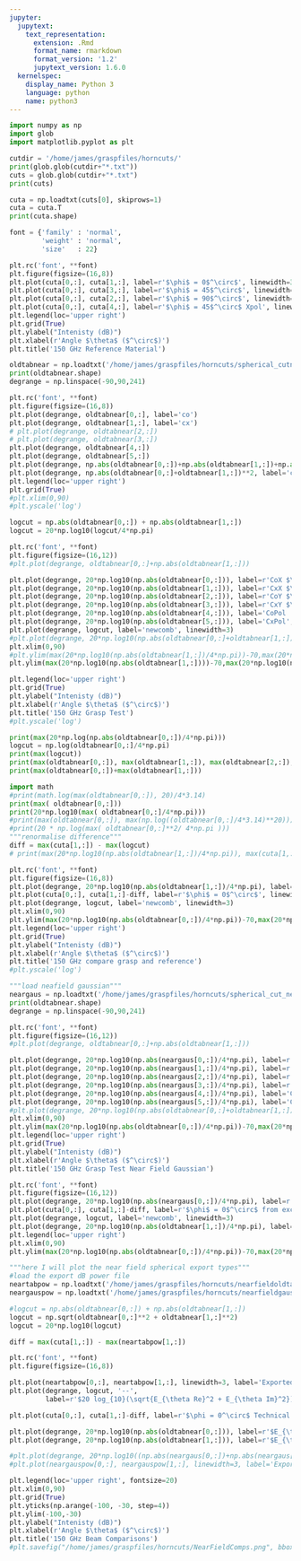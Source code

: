 ```yaml
---
jupyter:
  jupytext:
    text_representation:
      extension: .Rmd
      format_name: rmarkdown
      format_version: '1.2'
      jupytext_version: 1.6.0
  kernelspec:
    display_name: Python 3
    language: python
    name: python3
---
```


```python
import numpy as np
import glob
import matplotlib.pyplot as plt
```

```python
cutdir = '/home/james/graspfiles/horncuts/'
print(glob.glob(cutdir+"*.txt"))
cuts = glob.glob(cutdir+"*.txt")
print(cuts)
```

```python
cuta = np.loadtxt(cuts[0], skiprows=1)
cuta = cuta.T
print(cuta.shape)
```

```python
font = {'family' : 'normal',
        'weight' : 'normal',
        'size'   : 22}

plt.rc('font', **font)
plt.figure(figsize=(16,8))
plt.plot(cuta[0,:], cuta[1,:], label=r'$\phi$ = 0$^\circ$', linewidth=3)
plt.plot(cuta[0,:], cuta[3,:], label=r'$\phi$ = 45$^\circ$', linewidth=3)
plt.plot(cuta[0,:], cuta[2,:], label=r'$\phi$ = 90$^\circ$', linewidth=3)
plt.plot(cuta[0,:], cuta[4,:], label=r'$\phi$ = 45$^\circ$ Xpol', linewidth=3)
plt.legend(loc='upper right')
plt.grid(True)
plt.ylabel("Intenisty (dB)")
plt.xlabel(r'Angle $\theta$ ($^\circ$)')
plt.title('150 GHz Reference Material')
```

```python
oldtabnear = np.loadtxt('/home/james/graspfiles/horncuts/spherical_cutnearfieldoldtabsou.cut', skiprows=2, max_rows=241).T
print(oldtabnear.shape)
degrange = np.linspace(-90,90,241)
```

```python
plt.rc('font', **font)
plt.figure(figsize=(16,8))
plt.plot(degrange, oldtabnear[0,:], label='co')
plt.plot(degrange, oldtabnear[1,:], label='cx')
# plt.plot(degrange, oldtabnear[2,:])
# plt.plot(degrange, oldtabnear[3,:])
plt.plot(degrange, oldtabnear[4,:])
plt.plot(degrange, oldtabnear[5,:])
plt.plot(degrange, np.abs(oldtabnear[0,:])+np.abs(oldtabnear[1,:])+np.abs(oldtabnear[4,:])+np.abs(oldtabnear[5,:]), label='co+cx')
plt.plot(degrange, np.abs(oldtabnear[0,:]+oldtabnear[1,:])**2, label='co+cx')
plt.legend(loc='upper right')
plt.grid(True)
#plt.xlim(0,90)
#plt.yscale('log')
```

```python
logcut = np.abs(oldtabnear[0,:]) + np.abs(oldtabnear[1,:])
logcut = 20*np.log10(logcut/4*np.pi)

plt.rc('font', **font)
plt.figure(figsize=(16,12))
#plt.plot(degrange, oldtabnear[0,:]+np.abs(oldtabnear[1,:]))

plt.plot(degrange, 20*np.log10(np.abs(oldtabnear[0,:])), label=r'CoX $\theta$', linewidth=3)
plt.plot(degrange, 20*np.log10(np.abs(oldtabnear[1,:])), label=r'CxX $\phi$', linewidth=3)
plt.plot(degrange, 20*np.log10(np.abs(oldtabnear[2,:])), label=r'CoY $\theta$', linewidth=3)
plt.plot(degrange, 20*np.log10(np.abs(oldtabnear[3,:])), label=r'CxY $\phi$',  linewidth=3)
plt.plot(degrange, 20*np.log10(np.abs(oldtabnear[4,:])), label='CoPol ',  linewidth=3)
plt.plot(degrange, 20*np.log10(np.abs(oldtabnear[5,:])), label='CxPol',  linewidth=3)
plt.plot(degrange, logcut, label='newcomb', linewidth=3)
#plt.plot(degrange, 20*np.log10(np.abs(oldtabnear[0,:]+oldtabnear[1,:])/4*np.pi), label='col1and2', linewidth=3)
plt.xlim(0,90)
#plt.ylim(max(20*np.log10(np.abs(oldtabnear[1,:])/4*np.pi))-70,max(20*np.log10(np.abs(oldtabnear[1,:])/4*np.pi))+1)
plt.ylim(max(20*np.log10(np.abs(oldtabnear[1,:])))-70,max(20*np.log10(np.abs(oldtabnear[1,:])))+10)

plt.legend(loc='upper right')
plt.grid(True)
plt.ylabel("Intenisty (dB)")
plt.xlabel(r'Angle $\theta$ ($^\circ$)')
plt.title('150 GHz Grasp Test')
#plt.yscale('log')
```

```python
print(max(20*np.log(np.abs(oldtabnear[0,:])/4*np.pi)))
logcut = np.log(oldtabnear[0,:]/4*np.pi)
print(max(logcut))
print(max(oldtabnear[0,:]), max(oldtabnear[1,:]), max(oldtabnear[2,:]), max(oldtabnear[3,:]), max(oldtabnear[4,:]), max(oldtabnear[5,:]))
print(max(oldtabnear[0,:])+max(oldtabnear[1,:]))
```

```python
import math
#print(math.log(max(oldtabnear[0,:]), 20)/4*3.14)
print(max( oldtabnear[0,:]))
print(20*np.log10(max( oldtabnear[0,:]/4*np.pi)))
#print(max(oldtabnear[0,:]), max(np.log((oldtabnear[0,:]/4*3.14)**20)))
#print(20 * np.log(max( oldtabnear[0,:]**2/ 4*np.pi )))
"""renormalise difference"""
diff = max(cuta[1,:]) - max(logcut)
# print(max(20*np.log10(np.abs(oldtabnear[1,:])/4*np.pi)), max(cuta[1,:]), diff)
```

```python
plt.rc('font', **font)
plt.figure(figsize=(16,8))
plt.plot(degrange, 20*np.log10(np.abs(oldtabnear[1,:])/4*np.pi), label=r'CoX $\phi$', linewidth=3)
plt.plot(cuta[0,:], cuta[1,:]-diff, label=r'$\phi$ = 0$^\circ$', linewidth=3)
plt.plot(degrange, logcut, label='newcomb', linewidth=3)
plt.xlim(0,90)
plt.ylim(max(20*np.log10(np.abs(oldtabnear[0,:])/4*np.pi))-70,max(20*np.log10(np.abs(oldtabnear[0,:])/4*np.pi))+1)
plt.legend(loc='upper right')
plt.grid(True)
plt.ylabel("Intenisty (dB)")
plt.xlabel(r'Angle $\theta$ ($^\circ$)')
plt.title('150 GHz compare grasp and reference')
#plt.yscale('log')
```

```python
"""load neafield gaussian"""
neargaus = np.loadtxt('/home/james/graspfiles/horncuts/spherical_cut_nearfieldgauss.cut', skiprows=2, max_rows=241).T
print(oldtabnear.shape)
degrange = np.linspace(-90,90,241)
```

```python
plt.rc('font', **font)
plt.figure(figsize=(16,12))
#plt.plot(degrange, oldtabnear[0,:]+np.abs(oldtabnear[1,:]))

plt.plot(degrange, 20*np.log10(np.abs(neargaus[0,:])/4*np.pi), label=r'CoX $\theta$', linewidth=3)
plt.plot(degrange, 20*np.log10(np.abs(neargaus[1,:])/4*np.pi), label=r'CxX $\phi$', linewidth=3)
plt.plot(degrange, 20*np.log10(np.abs(neargaus[2,:])/4*np.pi), label=r'CoY $\theta$', linewidth=3)
plt.plot(degrange, 20*np.log10(np.abs(neargaus[3,:])/4*np.pi), label=r'CxY $\phi$',  linewidth=3)
plt.plot(degrange, 20*np.log10(np.abs(neargaus[4,:])/4*np.pi), label='CoPol ',  linewidth=3)
plt.plot(degrange, 20*np.log10(np.abs(neargaus[5,:])/4*np.pi), label='CxPol',  linewidth=3)
#plt.plot(degrange, 20*np.log10(np.abs(oldtabnear[0,:]+oldtabnear[1,:])/4*np.pi), label='col1and2', linewidth=3)
plt.xlim(0,90)
plt.ylim(max(20*np.log10(np.abs(oldtabnear[0,:])/4*np.pi))-70,max(20*np.log10(np.abs(oldtabnear[0,:])/4*np.pi))+1)
plt.legend(loc='upper right')
plt.grid(True)
plt.ylabel("Intenisty (dB)")
plt.xlabel(r'Angle $\theta$ ($^\circ$)')
plt.title('150 GHz Grasp Test Near Field Gaussian')
```

```python
plt.rc('font', **font)
plt.figure(figsize=(16,12))
plt.plot(degrange, 20*np.log10(np.abs(neargaus[0,:])/4*np.pi), label=r'Guass', linewidth=3)
plt.plot(cuta[0,:], cuta[1,:]-diff, label=r'$\phi$ = 0$^\circ$ from excel', linewidth=3)
plt.plot(degrange, logcut, label='newcomb', linewidth=3)
plt.plot(degrange, 20*np.log10(np.abs(oldtabnear[1,:])/4*np.pi), label=r'CoX $\phi$ tabsou from grasp', linewidth=3)
plt.legend(loc='upper right')
plt.xlim(0,90)
plt.ylim(max(20*np.log10(np.abs(oldtabnear[0,:])/4*np.pi))-70,max(20*np.log10(np.abs(oldtabnear[0,:])/4*np.pi))+5)

```

```python
"""here I will plot the near field spherical export types"""
#load the export dB power file
neartabpow = np.loadtxt('/home/james/graspfiles/horncuts/nearfieldoldtabexportcut.dat', skiprows=6, max_rows=241, delimiter=',').T
neargauspow = np.loadtxt('/home/james/graspfiles/horncuts/nearfieldgausexportcut.dat', skiprows=6, max_rows=241, delimiter=',').T

#logcut = np.abs(oldtabnear[0,:]) + np.abs(oldtabnear[1,:])
logcut = np.sqrt(oldtabnear[0,:]**2 + oldtabnear[1,:]**2)
logcut = 20*np.log10(logcut)

diff = max(cuta[1,:]) - max(neartabpow[1,:])

plt.rc('font', **font)
plt.figure(figsize=(16,8))

plt.plot(neartabpow[0,:], neartabpow[1,:], linewidth=3, label='Exported dBi Nearfield Tabulated Source')
plt.plot(degrange, logcut, '--', 
         label=r'$20 log_{10}(\sqrt{E_{\theta Re}^2 + E_{\theta Im}^2})$, $\phi = 0^\circ$ Nearfield Tabulated Source ', linewidth=3)

plt.plot(cuta[0,:], cuta[1,:]-diff, label=r'$\phi = 0^\circ$ Technical Reference (Normalised)', linewidth=3)

plt.plot(degrange, 20*np.log10(np.abs(oldtabnear[0,:])), label=r'$E_{\theta Re}$, $\phi = 0^\circ$ Nearfield Tabulated Source', linewidth=1)
plt.plot(degrange, 20*np.log10(np.abs(oldtabnear[1,:])), label=r'$E_{\theta Im}$, $\phi = 0^\circ$ Nearfield Tabulated Source', linewidth=1)

#plt.plot(degrange, 20*np.log10((np.abs(neargaus[0,:])+np.abs(neargaus[1,:]))/4*np.pi), label=r'Nearfield Guass', linewidth=3)
#plt.plot(neargauspow[0,:], neargauspow[1,:], linewidth=3, label='Exported Power Nearfield Gaus Source')

plt.legend(loc='upper right', fontsize=20)
plt.xlim(0,90)
plt.grid(True)
plt.yticks(np.arange(-100, -30, step=4))
plt.ylim(-100,-30)
plt.ylabel("Intenisty (dB)")
plt.xlabel(r'Angle $\theta$ ($^\circ$)')
plt.title('150 GHz Beam Comparisons')
#plt.savefig("/home/james/graspfiles/horncuts/NearFieldComps.png", bbox_inches='tight')
```

```python

```
